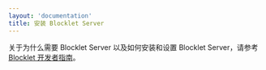 ```yaml
---
layout: 'documentation'
title: 安装 Blocklet Server
---
```


关于为什么需要 Blocklet Server 以及如何安装和设置 Blocklet Server，请参考[Blocklet 开发者指南](https://developer.blocklet.io/docs/zh/quick-start/blocklet-server)。
